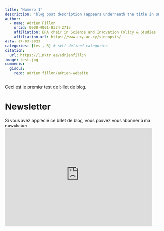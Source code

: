 ```yaml
---
title: "Numero 1"
description: "blog post description (appears underneath the title in smaller text) which is included on the listing page"
author:
  - name: Adrien Fillon
    orcid: 0000-0001-8324-2715
    affiliation: ERA chair in Science and Innovation Policy & Studies 
    affiliation-url: https://www.ucy.ac.cy/sinnopsis/ 
date: 07-03-2023
categories: [test, R] # self-defined categories
citation:
  url: https://linktr.ee/adrienfillon
image: test.jpg
comments:
  giscus:
    repo: adrien-fillon/adrien-website
---
```


Ceci est le premier test de billet de blog.


# Newsletter

Si vous avez apprécié ce billet de blog, vous pouvez vous abonner à ma newsletter: <iframe src="https://psychopapers.kessel.media/embed" width="480" height="320"
    style="border:1px solid #EEE; background:white;"
    frameborder="0"
    scrolling="no" style="margin: 0; border-radius: 0px !important; background-color: transparent; height: 75px; width: 90%;"></iframe>
